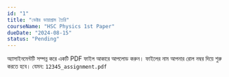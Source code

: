 ```yaml
---
id: "1"
title: "ভেক্টর ডায়াগ্রাম তৈরি"
courseName: "HSC Physics 1st Paper"
dueDate: "2024-08-15"
status: "Pending"
---
```


অ্যাসাইনমেন্টটি সম্পন্ন করে একটি PDF ফাইল আকারে আপলোড করুন। ফাইলের নাম আপনার রোল নম্বর দিয়ে শুরু করতে হবে। যেমন: `12345_assignment.pdf`
